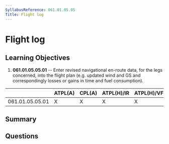 ```yaml
---
SyllabusReference: 061.01.05.05
Title: Flight log
---
```


# Flight log

## Learning Objectives

1. **061.01.05.05.01** -- Enter revised navigational en-route data, for the legs
   concerned, into the flight plan (e.g. updated wind and GS and correspondingly
   losses or gains in time and fuel consumption).

|                 | ATPL(A) | CPL(A) | ATPL(H)/IR | ATPL(H)/VFR | CPL(H) | IR  | CBIR(A) |
| --------------- | ------- | ------ | ---------- | ----------- | ------ | --- | ------- |
| 061.01.05.05.01 | X       | X      | X          | X           | X      |     |         |

## Summary

## Questions
